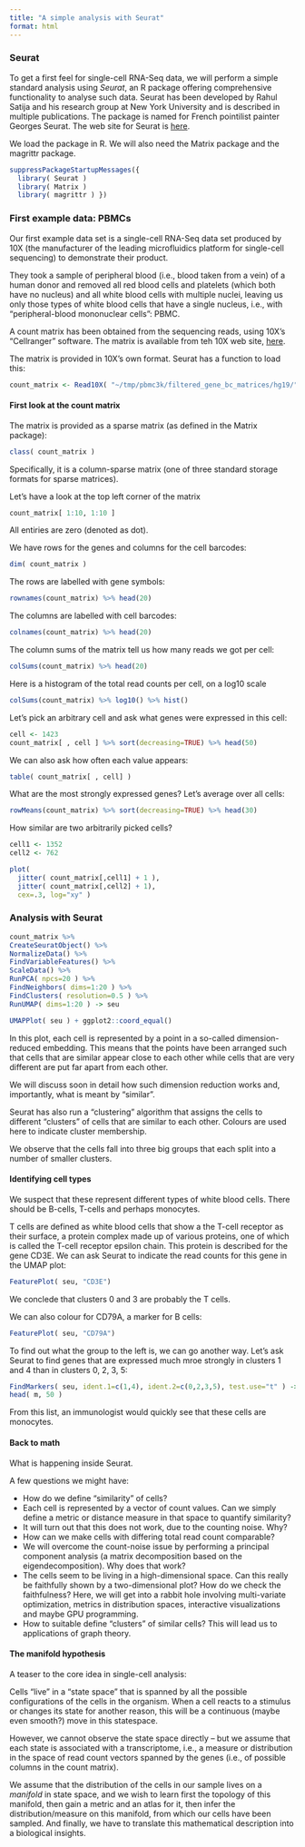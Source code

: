 ```yaml
---
title: "A simple analysis with Seurat"
format: html
---
```


### Seurat

To get a first feel for single-cell RNA-Seq data, we will perform a simple standard analysis using *Seurat*, an R package offering comprehensive functionality to analyse such data. Seurat has been developed by Rahul Satija and his research group at New York University and is described in multiple publications. The package is named for French pointilist painter Georges Seurat. The web site for Seurat is [here](https://satijalab.org/seurat/).

We load the package in R. We will also need the Matrix package and the magrittr package.

```r
suppressPackageStartupMessages({
  library( Seurat )
  library( Matrix )
  library( magrittr ) })
```

### First example data: PBMCs

Our first example data set is a single-cell RNA-Seq data set produced by 10X (the manufacturer of the leading microfluidics platform for single-cell sequencing) to demonstrate their product.

They took a sample of peripheral blood (i.e., blood taken from a vein) of a human donor and removed all red blood cells and platelets (which both have no nucleus) and all white blood cells with multiple nuclei, leaving us only those types of white blood cells that have a single nucleus, i.e., with "peripheral-blood mononuclear cells": PBMC.

A count matrix has been obtained from the sequencing reads, using 10X's "Cellranger" software. The matrix is available from teh 10X web site, [here](https://cf.10xgenomics.com/samples/cell/pbmc3k/pbmc3k_filtered_gene_bc_matrices.tar.gz).

The matrix is provided in 10X's own format. Seurat has a function to load this:

```r
count_matrix <- Read10X( "~/tmp/pbmc3k/filtered_gene_bc_matrices/hg19/" )
```

#### First look at the count matrix

The matrix is provided as a sparse matrix (as defined in the Matrix package):

```r
class( count_matrix )
```

Specifically, it is a column-sparse matrix (one of three standard storage formats for sparse matrices).

Let's have a look at the top left corner of the matrix

```r
count_matrix[ 1:10, 1:10 ]
```

All entiries are zero (denoted as dot).

We have rows for the genes and columns for the cell barcodes:
```r
dim( count_matrix )
```

The rows are labelled with gene symbols:

```r
rownames(count_matrix) %>% head(20)
```

The columns are labelled with cell barcodes:

```r
colnames(count_matrix) %>% head(20)
```

The column sums of the matrix tell us how many reads we got per cell:

```r
colSums(count_matrix) %>% head(20)
```

Here is a histogram of the total read counts per cell, on a log10 scale

```r
colSums(count_matrix) %>% log10() %>% hist() 
```

Let's pick an arbitrary cell and ask what genes were expressed in this cell:

```r
cell <- 1423
count_matrix[ , cell ] %>% sort(decreasing=TRUE) %>% head(50)
```

We can also ask how often each value appears:

```r
table( count_matrix[ , cell] )
```

What are the most strongly expressed genes? Let's average over all cells:

```r
rowMeans(count_matrix) %>% sort(decreasing=TRUE) %>% head(30)
```

How similar are two arbitrarily picked cells?

```r
cell1 <- 1352
cell2 <- 762

plot( 
  jitter( count_matrix[,cell1] + 1 ), 
  jitter( count_matrix[,cell2] + 1), 
  cex=.3, log="xy" )
```

### Analysis with Seurat

```r
count_matrix %>%
CreateSeuratObject() %>%
NormalizeData() %>%
FindVariableFeatures() %>%
ScaleData() %>%
RunPCA( npcs=20 ) %>%
FindNeighbors( dims=1:20 ) %>%
FindClusters( resolution=0.5 ) %>%
RunUMAP( dims=1:20 ) -> seu
```

```r
UMAPPlot( seu ) + ggplot2::coord_equal()
```

In this plot, each cell is represented by a point in a so-called dimension-reduced embedding. This means that the points have been arranged such that cells that are similar appear close to each other while cells that are very different are put far apart from each other. 

We will discuss soon in detail how such dimension reduction works and, importantly, what is meant by "similar".

Seurat has also run a "clustering" algorithm that assigns the cells to different "clusters" of cells that are similar to each other. Colours are used here to indicate cluster membership.

We observe that the cells fall into three big groups that each split into a number of smaller clusters.

#### Identifying cell types

We suspect that these represent different types of white blood cells. There should be B-cells, T-cells and perhaps monocytes.

T cells are defined as white blood cells that show a the T-cell receptor as their surface, a protein complex made up of various proteins, one of which is called the T-cell receptor epsilon chain. This protein is described for the gene CD3E. We can ask Seurat to indicate the read counts for this gene in the UMAP plot:

```r
FeaturePlot( seu, "CD3E")
```

We conclede that clusters 0 and 3 are probably the T cells.

We can also colour for CD79A, a marker for B cells:

```r
FeaturePlot( seu, "CD79A")
```

To find out what the group to the left is, we can go another way. Let's ask Seurat to find genes that are expressed much mroe strongly in clusters 1 and 4 than in clusters 0, 2, 3, 5:

```r
FindMarkers( seu, ident.1=c(1,4), ident.2=c(0,2,3,5), test.use="t" ) -> m
head( m, 50 )
```

From this list, an immunologist would quickly see that these cells are monocytes.

#### Back to math

What is happening inside Seurat.

A few questions we might have:

- How do we define "similarity" of cells?
- Each cell is represented by a vector of count values. Can we simply define a metric or distance measure in that space to quantify similarity?
- It will turn out that this does not work, due to the counting noise. Why?
- How can we make cells with differing total read count comparable?
- We will overcome the count-noise issue by performing a principal component analysis (a matrix decomposition based on the eigendecomposition). Why does that work?
- The cells seem to be living in a high-dimensional space. Can this really be faithfully shown by a two-dimensional plot? How do we check the faithfulness? Here, we will get into a rabbit hole involving multi-variate optimization, metrics in distribution spaces, interactive visualizations and maybe GPU programming.
- How to suitable define "clusters" of similar cells? This will lead us to applications of graph theory.

#### The manifold hypothesis

A teaser to the core idea in single-cell analysis:

Cells "live" in a "state space" that is spanned by all the possible configurations of the cells in the organism. When a cell reacts to a stimulus or changes its state for another reason, this will be a continuous (maybe even smooth?) move in this statespace. 

However, we cannot observe the state space directly -- but we assume that each state is associated with a transcriptome, i.e., a measure or distribution in the space of read count vectors spanned by the genes (i.e., of possible columns in the count matrix).

We assume that the distribution of the cells in our sample lives on a *manifold* in state space, and we wish to learn first the topology of this manifold, then gain a metric and an atlas for it, then infer the distribution/measure on this manifold, from which our cells have been sampled. And finally, we have to translate this mathematical description into a biological insights.